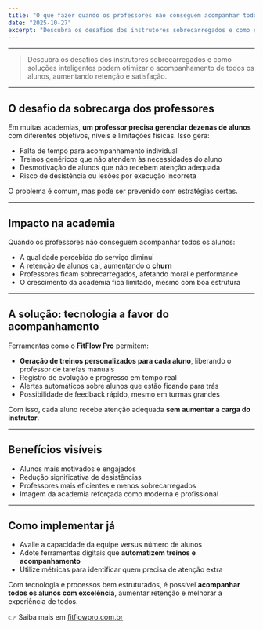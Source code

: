 ---
title: "O que fazer quando os professores não conseguem acompanhar todos os alunos na academia"
date: "2025-10-27"
excerpt: "Descubra os desafios dos instrutores sobrecarregados e como soluções inteligentes podem otimizar o acompanhamento de todos os alunos, aumentando retenção e satisfação."
---

---

> Descubra os desafios dos instrutores sobrecarregados e como soluções inteligentes podem otimizar o acompanhamento de todos os alunos, aumentando retenção e satisfação.

---

## O desafio da sobrecarga dos professores

Em muitas academias, **um professor precisa gerenciar dezenas de alunos** com diferentes objetivos, níveis e limitações físicas. Isso gera:

- Falta de tempo para acompanhamento individual  
- Treinos genéricos que não atendem às necessidades do aluno  
- Desmotivação de alunos que não recebem atenção adequada  
- Risco de desistência ou lesões por execução incorreta

O problema é comum, mas pode ser prevenido com estratégias certas.

---

## Impacto na academia

Quando os professores não conseguem acompanhar todos os alunos:

- A qualidade percebida do serviço diminui  
- A retenção de alunos cai, aumentando o **churn**  
- Professores ficam sobrecarregados, afetando moral e performance  
- O crescimento da academia fica limitado, mesmo com boa estrutura

---

## A solução: tecnologia a favor do acompanhamento

Ferramentas como o **FitFlow Pro** permitem:

- **Geração de treinos personalizados para cada aluno**, liberando o professor de tarefas manuais  
- Registro de evolução e progresso em tempo real  
- Alertas automáticos sobre alunos que estão ficando para trás  
- Possibilidade de feedback rápido, mesmo em turmas grandes

Com isso, cada aluno recebe atenção adequada **sem aumentar a carga do instrutor**.

---

## Benefícios visíveis

- Alunos mais motivados e engajados  
- Redução significativa de desistências  
- Professores mais eficientes e menos sobrecarregados  
- Imagem da academia reforçada como moderna e profissional

---

## Como implementar já

- Avalie a capacidade da equipe versus número de alunos  
- Adote ferramentas digitais que **automatizem treinos e acompanhamento**  
- Utilize métricas para identificar quem precisa de atenção extra  

Com tecnologia e processos bem estruturados, é possível **acompanhar todos os alunos com excelência**, aumentar retenção e melhorar a experiência de todos.

👉 Saiba mais em [fitflowpro.com.br](https://fitflowpro.com.br)
